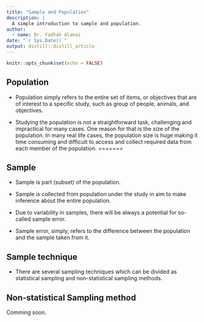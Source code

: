 ```yaml
---
title: "Sample and Population"
description: |
  A simple introduction to sample and population. 
author:
  - name: Dr. Fadhah Alanai
date: "`r Sys.Date()`"
output: distill::distill_article
---
```


```r
knitr::opts_chunk$set(echo = FALSE)
```

## Population 
- Population simply refers to the entire set of items, or objectives that are of interest to a specific study, such as group of people,
animals, and objectives. 

- Studying the population is not a straightforward task, challenging and impractical for many cases. One reason for that is the size of the 
population. In many real life cases, the population size is huge making it time consuming and difficult to access and collect required data
from each member of the population. 
=======

## Sample

- Sample is part (subset) of the population. 

- Sample is collected from population under the study in aim to make inference about the entire population. 

- Due to variability in samples, there will be always a potential for so-called sample error. 

- Sample error, simply, refers to the difference between the population and the sample taken from it. 

## Sample technique

- There are several sampling techniques which can be divided as statistical sampling and non-statistical sampling methods. 

## Non-statistical Sampling method 

Comming soon. 




